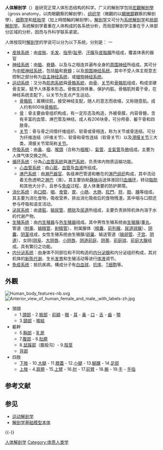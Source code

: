 {{unreference|time=2008-1-8}}
{{醫學}}
{{Medical}}
'''人体解剖学'''（{{lang-en|anthropotomy或human anatomy}}）是研究正常人体形态结构的科学。广义的解剖学包括[[宏觀解剖學|宏觀解剖學]]（gross anatomy，以肉眼觀察的解剖學）、[[组织学|组织学]]（微觀的以[[顯微鏡|顯微鏡]]觀察的解剖學）、[[细胞学|细胞学]]和[[胚胎学|胚胎学]]（加上時間軸的解剖學）。[[解剖学|解剖学]]又可分为[[系统解剖学|系统解剖学]]和[[局部解剖学|局部解剖学]]。系统解剖学着重在人体构成的各系统分析，而局部解剖学注重在于人体部分区域的分析，因而与外科学联系紧密。

人体按现时[[解剖学|解剖学]]的学说可以分为以下系统，分别是：
一
* [[表皮系统|皮肤系统]]：由[[皮肤|皮肤]]、[[毛发|毛发]]、[[指甲|指甲]]/[[趾甲|趾甲]]、[[汗腺|汗腺]]及[[皮脂腺|皮脂腺]]所组成，覆盖体表的器官
* [[神经系统|神经系统]]：由[[脑|脑]]、[[脊髓|脊髓]]、以及与之相连并遍布全身的[[周围神经|周围神经]]所组成。其可分为[[中枢神经系统|中枢神经系统]]，包括[[脑|脑]]和[[脊髓|脊髓]]；以及[[周围神经系统|周围神经系统]]。其中不受人体主观意志控制之部分称为[[自主神经系统|自主神经系统]]，或[[植物神经系统|植物神经系统]]。
* [[运动系统|运动系统]]：又分為[[肌肉系統|肌肉系統]]與[[骨骼系統|骨骼系統]]，由[[骨|骨]]、[[关节|关节]]和[[骨骼肌|骨骼肌]]组成，构成坚硬骨支架，赋予人体基本形态。骨骼支持体重、保护内脏。骨骼肌附着于骨，在神经系统支配下，以关节为支点产生运动。
** [[骨骼肌|骨骼肌]]：属横纹肌，接受神经支配，随人的意志而收缩，又称随意肌。成人约有600块[[骨骼肌|骨骼肌]]。
** [[骨|骨]]：骨主要由骨组织构成，有一定形态及构造，外被骨膜，内容骨髓，含有丰富的血管、淋巴管及神经。成人有206块骨，可分颅骨、躯干骨和四肢骨。
** [[关节|关节]]：骨与骨之间借纤维组织、软骨或骨相连，称为关节或骨连结。可分为纤维连结（纤维关节）、软骨和骨性连结（软骨关节）以及[[滑膜关节|滑膜关节]]三大类，滑膜关节常简称[[关节|关节]]。
* [[呼吸系统|呼吸系统]]：由[[鼻|鼻]]、[[咽|咽]]、[[喉頭|喉頭]]（合称为[[咽喉|咽喉]]）、[[氣管|氣管]]、[[支氣管|支氣管]]及[[肺|肺]]组成。主要为人体气体交换之所。
* [[循环系统|循环系统]]：分為[[心血管系統|心血管系統]]與[[淋巴系統|淋巴系統]]，负责体内物质运输功能。
** [[心血管系统|心血管系统]]：由[[心脏|心脏]]、[[血管|血管]]及[[血液|血液]]所组成。
** [[淋巴系统|淋巴系统]]：由[[淋巴器官|淋巴器官]]、各级淋巴管道和散在的[[淋巴组织|淋巴组织]]构成，其中流动着无色透明之[[淋巴|淋巴]]（液）。其主要协助[[静脉|静脉]]运送体液回归[[血循环|血循环]]，转动[[脂肪|脂肪]]和其他大分子，且参与[[免疫|免疫]]过程，是人体重要的防护屏障。
* [[消化系统|消化系统]]：由[[口腔|口腔]]、[[咽|咽]]、[[食管|食管]]、[[胃|胃]]、[[小肠|小肠]]、[[大肠|大肠]]、[[肛門|肛門]]、[[肝|肝]]、[[胆|胆]]、[[胰|胰]]等组成。其主要为消化食物，吸收营养，排出消化吸收后的食物残渣，其中咽与口腔还参与呼吸和语言活动。
* [[泌尿系统|泌尿系统]]：由[[肾脏|肾脏]]、[[输尿管|输尿管]]、[[膀胱|膀胱]]及[[尿道|尿道]]所组成，主要负责排除机体内溶于水的代谢产物。
* [[生殖系统|生殖系统]]：由[[内生殖器|内生殖器]]与[[外生殖器|外生殖器]]组成。其中男性生殖系统由[[生殖腺|生殖腺]]/[[睾丸|睾丸]]、管道（[[附睾|附睾]]、[[输精管|输精管]]、[[射精管|射精管]]）、附属腺体（[[精囊|精囊]]、[[前列腺|前列腺]]、[[尿道球腺|尿道球腺]]）、[[阴囊|阴囊]]、[[阴茎|阴茎]]组成，女性生殖系统由生殖腺/[[卵巢|卵巢]]、输送管道（[[输卵管|输卵管]]、[[子宫|子宫]]、[[阴道|阴道]]）、女阴([[阴阜|阴阜]]、[[大阴唇|大阴唇]]、[[小阴唇|小阴唇]]、[[阴道前庭|阴道前庭]]、[[阴蒂|阴蒂]]、[[前庭球|前庭球]]、[[前庭大腺|前庭大腺]]组成。具有繁衍之功能。
* [[内分泌系统|内分泌系统]]：由身体不同部位和不同构造的[[内分泌腺|内分泌腺]]和内分泌组织构成，其对机体的[[新陈代谢|新陈代谢]]、生长[[发育|发育]]和生殖活动等进行[[体液|体液]]调节。
* [[免疫系统|免疫系统]]：抵抗疾病，構成分子有[[白血球|白血球]]、[[抗体|抗体]]、[[T细胞|T细胞]]等。

== 外觀 ==
[[File:Human_body_features-nb.svg|thumb]]
[[File:Anterior_view_of_human_female_and_male,_with_labels-zh.jpg|thumb]]
* 頭頸
** 1.[[头|頭部]] - 2.[[臉|臉部]] - [[前額|前額]] - [[眼|眼]] - [[耳|耳]] -  [[鼻|鼻]] -  [[口|口]] - [[舌|舌]] - [[齒|齒]] - [[顎|顎]]
** 3.[[頸|頸部]] - [[喉結|喉結]]
* 軀幹
** 5.[[胸|胸部]] - [[乳房|乳房]]
** 7.[[腹|腹部]] - 6.[[肚臍|肚臍]]
** 8.[[鼠蹊|鼠蹊部]]（腹股沟）- 9.[[人類陰莖|陰莖]]
** [[背|背部]]
* 四肢
** [[下肢|下肢]] - 10.[[大腿|大腿]] - 11.[[膝蓋|膝蓋]] - 12.[[小腿|小腿]] - 13.[[腳踝|腳踝]] - 14.[[脚|足部]]
** [[上肢|上肢]] - 4.[[肩膀|肩膀]] - 15.[[上臂|上臂]] - 16.[[肘|肘]] - 17.[[前臂|前臂]] - 18.[[腕|腕]] - 19.[[手|手]] - [[手指|手指]]

== 参考文献 ==
{{Reflist}}

== 参见 ==
* [[运动解剖学|运动解剖学]]
* [[解剖学基础模型|解剖学基础模型本体]]

{{-}}
{{人类}}
{{人体解剖学}}

[[Category:人体解剖学|]]
[[Category:体质人类学|Category:体质人类学]]